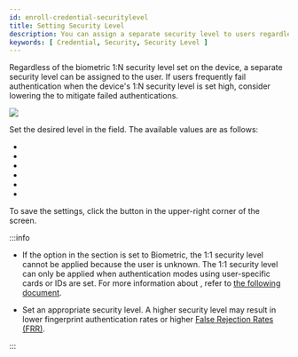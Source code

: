```yaml
---
id: enroll-credential-securitylevel
title: Setting Security Level
description: You can assign a separate security level to users regardless of the biometric 1:N security level set on the device.
keywords: [ Credential, Security, Security Level ]
---
```


Regardless of the biometric 1:N security level set on the device, a separate security level can be assigned to the user. If users frequently fail authentication when the device's 1:N security level is set high, consider lowering the <Cmd sid='user.fingerSecurityLevel' product='2' /> to mitigate failed authentications.

<Image src='/img/biostarx-new-user-credential-securitylevle.png' />

Set the desired level in the <Cmd sid='user.fingerSecurityLevel' product='2' /> field. The available values are as follows:

* <Cmd sid='securityLevel.deviceDefault' product='2' />

* <Cmd sid='securityLevel.lowest' product='2' />

* <Cmd sid='securityLevel.low' product='2' />

* <Cmd sid='securityLevel.normal' product='2' />

* <Cmd sid='securityLevel.high' product='2' />

* <Cmd sid='securityLevel.highest' product='2' />

To save the settings, click the <Cmd sid='button.apply' product='2' /> button in the upper-right corner of the screen.

:::info

* If the <Cmd sid='user.authMode.privateMode' product='2' /> option in the <Cmd sid='common.permission' product='2' /> section is set to <Cmd>Biometric</Cmd>, the 1:1 security level cannot be applied because the user is unknown. The 1:1 security level can only be applied when authentication modes using user-specific cards or IDs are set. For more information about <Cmd sid='user.authMode.privateMode' product='2' />, refer to [the following document](set-permission#privateAuthMode).


* Set an appropriate security level. A higher security level may result in lower fingerprint authentication rates or higher [False Rejection Rates (FRR)](../../reference/glossary#frr).

:::